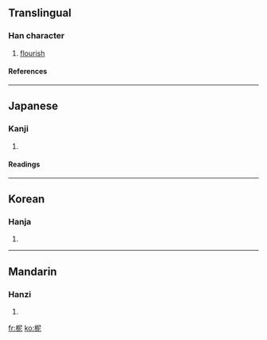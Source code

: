 ==Translingual==
===Han character===
{{Han char|rn=75|rad=木|as=05|sn=9|four=4791<sub>1</sub>|canj=木尸心 (DSP)}}
# [[flourish]]
====References====
{{Han ref|kx=0518.100|dkj=14605|dj=0906.100|hdz=21189.090|uh=67C5|ud=26565|bh=CF46|bd=53062}}

----
==Japanese==
===Kanji===
{{ja-kanji|grade=|rs=木05}}
# {{defn|Japanese}} 
====Readings====
{{ja-readings|on=[[じ]] (ji), [[に]] (ni)|kun=}}

----
==Korean==
===Hanja===
{{ko-hanja|hangeul=니>이|eumhun=|rv=ni>i|mr=ni>i|y=ni>i}}
# {{defn|Korean}}

----
==Mandarin==
===Hanzi===
{{cmn-hanzi|pin=[[fǔ]] (fu3), [[fù]] (fu4), [[nǐ]] (ni3)|wg=fu<sup>3</sup>, fu<sup>4</sup>, ni<sup>3</sup>}}
# {{defn|Mandarin}}

[[fr:柅]]
[[ko:柅]]